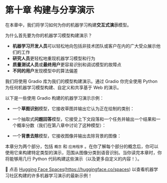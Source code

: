 # 第十章 构建与分享演示

在本章中，我们将学习如何为你的机器学习构建**交互式演示**模型。

为什么首先要为你的机器学习模型构建演示？

- **机器学习开发人员**可以轻松地向包括非技术团队或客户在内的广大受众展示他们的工作
- **研究人员**更轻松地重现机器学习模型和行为
- **质量测试人员**或**最终用户**更容易识别和调试模型的故障点
- **不同的用户**发现模型中的算法偏差

我们将使用 Gradio 库为我们的模型构建演示。通过 Gradio 你完全使用 Python 为任何机器学习模型构建、自定义和共享基于 Web 的演示。

以下是一些使用 Gradio 构建的机器学习演示示例：

* 一个**草图识别**模型，它接收草图并输出它认为正在绘制的类别：

* 一个抽取式**问题回答**模型，它接受上下文段落和一个任务并输出一个结果和一个概率分数（我们在第八章中讨论了这种模型）：

* 一个**背景去除**模型，它接收图像并输出去除背景的图像：

本章分为两个部分，包括 `概念` 和 `应用程序` 。在你了解每个部分的概念后，你可以使用它来构建特定类型的演示，范围从图像分类到语音识别。当你读完本章时，你将能够用几行 Python 代码构建这些演示（以及更多自定义的内容！）。

👀 点击 [Hugging Face Spaces](https://huggingface.co/spaces)(https://huggingface.co/spaces) 以查看机器学习社区构建的许多机器学习演示的最新示例！
